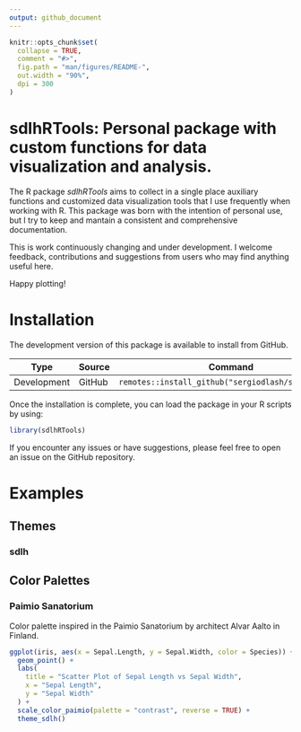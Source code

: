 ```yaml
---
output: github_document
---
```


<!-- README.md is generated from README.Rmd. Please edit that file -->

```r
knitr::opts_chunk$set(
  collapse = TRUE,
  comment = "#>",
  fig.path = "man/figures/README-",
  out.width = "90%",
  dpi = 300
)
```

# sdlhRTools: Personal package with custom functions for data visualization and analysis.

<!-- badges: start -->

<!-- badges: end -->

The R package *sdlhRTools* aims to collect in a single place auxiliary functions and customized data visualization tools that I use frequently when working with R. This package was born with the intention of personal use, but I try to keep and mantain a consistent and comprehensive documentation.

This is work continuously changing and under development. I welcome feedback, contributions and suggestions from users who may find anything useful here.

Happy plotting!

# Installation

The development version of this package is available to install from GitHub.

| Type        | Source | Command                                           |
|-------------|--------|---------------------------------------------------|
| Development | GitHub | `remotes::install_github("sergiodlash/sdlhRTools")` |


Once the installation is complete, you can load the package in your R scripts by using:

```r
library(sdlhRTools)
```

If you encounter any issues or have suggestions, please feel free to open an issue on the GitHub repository.

# Examples

## Themes

### sdlh

## Color Palettes

### Paimio Sanatorium

Color palette inspired in the Paimio Sanatorium by architect Alvar Aalto in Finland.

```r
ggplot(iris, aes(x = Sepal.Length, y = Sepal.Width, color = Species)) +
  geom_point() +
  labs(
    title = "Scatter Plot of Sepal Length vs Sepal Width",
    x = "Sepal Length",
    y = "Sepal Width"
  ) +
  scale_color_paimio(palette = "contrast", reverse = TRUE) +
  theme_sdlh()
```


